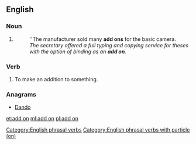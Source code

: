 ==English==

===Noun===
{{en-noun}}

# {{alternative form of|add-on}}
#: ''The manufacturer sold many '''add ons''' for the basic camera.
#: ''The secretary offered a full typing and copying service for theses with the option of binding as an '''add on'''.''

===Verb===
{{en-verb|adds on|adding on|added on}}

# {{transitive}} To make an addition to something.

[[Category:English phrasal verbs]]
[[Category:English phrasal verbs with particle (on)]]

===Anagrams===
* [[Dando#English|Dando]]

[[et:add on]]
[[ml:add on]]
[[pl:add on]]
